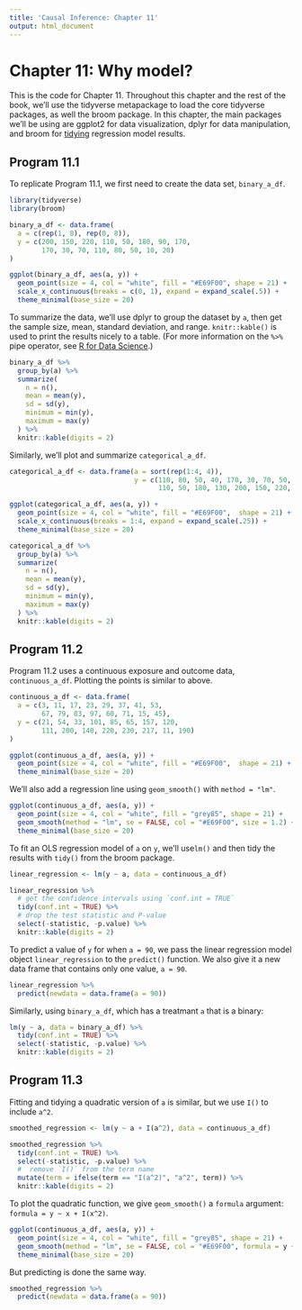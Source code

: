 ```yaml
---
title: 'Causal Inference: Chapter 11'
output: html_document
---
```


# Chapter 11: Why model?

This is the code for Chapter 11. Throughout this chapter and the rest of the book, we'll use the tidyverse metapackage to load the core tidyverse packages, as well the broom package. In this chapter, the main packages we'll be using are ggplot2 for data visualization, dplyr for data manipulation, and broom for [tidying](https://r4ds.had.co.nz/tidy-data.html) regression model results.

## Program 11.1

To replicate Program 11.1, we first need to create the data set, `binary_a_df`. 

```r
library(tidyverse)
library(broom)

binary_a_df <- data.frame(
  a = c(rep(1, 8), rep(0, 8)),
  y = c(200, 150, 220, 110, 50, 180, 90, 170, 
        170, 30, 70, 110, 80, 50, 10, 20)
)

ggplot(binary_a_df, aes(a, y)) +
  geom_point(size = 4, col = "white", fill = "#E69F00", shape = 21) +
  scale_x_continuous(breaks = c(0, 1), expand = expand_scale(.5)) + 
  theme_minimal(base_size = 20)
```

To summarize the data, we'll use dplyr to group the dataset by `a`, then get the sample size, mean, standard deviation, and range. `knitr::kable()` is used to print the results nicely to a table. (For more information on the `%>%` pipe operator, see [R for Data Science](https://r4ds.had.co.nz/pipes.html).)

```r
binary_a_df %>% 
  group_by(a) %>% 
  summarize(
    n = n(), 
    mean = mean(y), 
    sd = sd(y), 
    minimum = min(y), 
    maximum = max(y)
  ) %>% 
  knitr::kable(digits = 2)
```

Similarly, we'll plot and summarize `categorical_a_df`.

```r
categorical_a_df <- data.frame(a = sort(rep(1:4, 4)),
                               y = c(110, 80, 50, 40, 170, 30, 70, 50, 
                                     110, 50, 180, 130, 200, 150, 220, 210))

ggplot(categorical_a_df, aes(a, y)) +
  geom_point(size = 4, col = "white", fill = "#E69F00",  shape = 21) +
  scale_x_continuous(breaks = 1:4, expand = expand_scale(.25)) + 
  theme_minimal(base_size = 20)
```

```r
categorical_a_df %>% 
  group_by(a) %>% 
  summarize(
    n = n(), 
    mean = mean(y), 
    sd = sd(y), 
    minimum = min(y), 
    maximum = max(y)
  ) %>% 
  knitr::kable(digits = 2)
```

## Program 11.2

Program 11.2 uses a continuous exposure and outcome data, `continuous_a_df`. Plotting the points is similar to above.

```r
continuous_a_df <- data.frame(
  a = c(3, 11, 17, 23, 29, 37, 41, 53, 
        67, 79, 83, 97, 60, 71, 15, 45),
  y = c(21, 54, 33, 101, 85, 65, 157, 120, 
        111, 200, 140, 220, 230, 217, 11, 190)
)

ggplot(continuous_a_df, aes(a, y)) +
  geom_point(size = 4, col = "white", fill = "#E69F00",  shape = 21) +
  theme_minimal(base_size = 20)
```

We'll also add a regression line using `geom_smooth()` with `method = "lm"`.

```r
ggplot(continuous_a_df, aes(a, y)) +
  geom_point(size = 4, col = "white", fill = "grey85", shape = 21) +
  geom_smooth(method = "lm", se = FALSE, col = "#E69F00", size = 1.2) +
  theme_minimal(base_size = 20) 
```

To fit an OLS regression model of `a` on `y`, we'll use`lm()` and then tidy the results with `tidy()` from the broom package.

```r
linear_regression <- lm(y ~ a, data = continuous_a_df)

linear_regression %>% 
  # get the confidence intervals using `conf.int = TRUE`
  tidy(conf.int = TRUE) %>% 
  # drop the test statistic and P-value
  select(-statistic, -p.value) %>% 
  knitr::kable(digits = 2)
```

To predict a value of `y` for when `a = 90`, we pass the linear regression model object `linear_regression` to the `predict()` function. We also give it a new data frame that contains only one value, `a = 90`.

```r
linear_regression %>% 
  predict(newdata = data.frame(a = 90))
```

Similarly, using `binary_a_df`, which has a treatmant `a` that is a binary:

```r
lm(y ~ a, data = binary_a_df) %>% 
  tidy(conf.int = TRUE) %>%   
  select(-statistic, -p.value) %>% 
  knitr::kable(digits = 2)
```

## Program 11.3

Fitting and tidying a quadratic version of `a` is similar, but we use `I()` to include `a^2`.

```r
smoothed_regression <- lm(y ~ a + I(a^2), data = continuous_a_df) 

smoothed_regression %>% 
  tidy(conf.int = TRUE) %>% 
  select(-statistic, -p.value) %>% 
  #  remove `I()` from the term name
  mutate(term = ifelse(term == "I(a^2)", "a^2", term)) %>% 
  knitr::kable(digits = 2) 
```

To plot the quadratic function, we give `geom_smooth()` a `formula` argument: `formula = y ~ x + I(x^2)`.

```r
ggplot(continuous_a_df, aes(a, y)) +
  geom_point(size = 4, col = "white", fill = "grey85", shape = 21) +
  geom_smooth(method = "lm", se = FALSE, col = "#E69F00", formula = y ~ x + I(x^2), size = 1.2) + 
  theme_minimal(base_size = 20) 
```

But predicting is done the same way.

```r
smoothed_regression %>% 
  predict(newdata = data.frame(a = 90))
```

